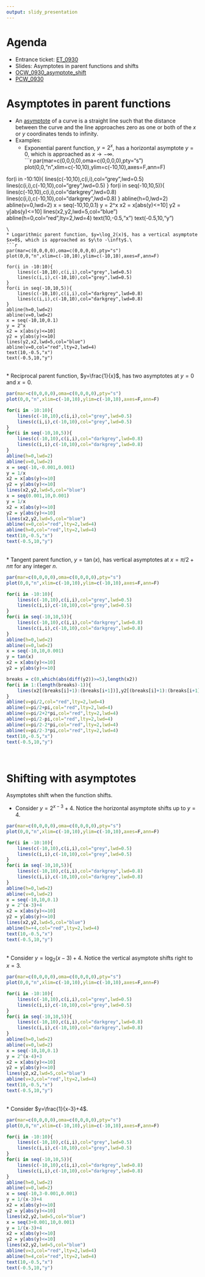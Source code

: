 ```yaml
---
output: slidy_presentation
---
```



# Agenda

* Entrance ticket: [ET_0930](https://bart.instructure.com/courses/2110/quizzes/3204)
* Slides: Asymptotes in parent functions and shifts
* [OCW_0930_asymptote_shift](https://bart.instructure.com/courses/2110/quizzes/3205)
* [PCW_0930](PCW_0930: EQs from shifts)



# Asymptotes in parent functions

* An [asymptote](https://en.wikipedia.org/wiki/Asymptote) of a curve is a straight line such that the distance between the curve and the line approaches zero as one or both of the $x$ or $y$ coordinates tends to infinity.
* Examples:
    * Exponential parent function, $y=2^x$, has a horizontal asymptote $y=0$, which is approached as $x\to -\infty$.\
```r
par(mar=c(0,0,0,0),oma=c(0,0,0,0),pty="s")
plot(0,0,"n",xlim=c(-10,10),ylim=c(-10,10),axes=F,ann=F)

for(i in -10:10){
    lines(c(-10,10),c(i,i),col="grey",lwd=0.5)
    lines(c(i,i),c(-10,10),col="grey",lwd=0.5)
}
for(i in seq(-10,10,5)){
    lines(c(-10,10),c(i,i),col="darkgrey",lwd=0.8)
    lines(c(i,i),c(-10,10),col="darkgrey",lwd=0.8)
}
abline(h=0,lwd=2)
abline(v=0,lwd=2)
x = seq(-10,10,0.1)
y = 2^x
x2 = x[abs(y)<=10]
y2 = y[abs(y)<=10]
lines(x2,y2,lwd=5,col="blue")
abline(h=0,col="red",lty=2,lwd=4)
text(10,-0.5,"x")
text(-0.5,10,"y")
```
\
* Logarithmic parent function, $y=\log_2(x)$, has a vertical asymptote $x=0$, which is approached as $y\to -\infty$.\
```r
par(mar=c(0,0,0,0),oma=c(0,0,0,0),pty="s")
plot(0,0,"n",xlim=c(-10,10),ylim=c(-10,10),axes=F,ann=F)

for(i in -10:10){
    lines(c(-10,10),c(i,i),col="grey",lwd=0.5)
    lines(c(i,i),c(-10,10),col="grey",lwd=0.5)
}
for(i in seq(-10,10,5)){
    lines(c(-10,10),c(i,i),col="darkgrey",lwd=0.8)
    lines(c(i,i),c(-10,10),col="darkgrey",lwd=0.8)
}
abline(h=0,lwd=2)
abline(v=0,lwd=2)
x = seq(-10,10,0.1)
y = 2^x
x2 = x[abs(y)<=10]
y2 = y[abs(y)<=10]
lines(y2,x2,lwd=5,col="blue")
abline(v=0,col="red",lty=2,lwd=4)
text(10,-0.5,"x")
text(-0.5,10,"y")
```
\
* Reciprocal parent function, $y=\frac{1}{x}$, has two asymptotes at $y=0$ and $x=0$.\
```r
par(mar=c(0,0,0,0),oma=c(0,0,0,0),pty="s")
plot(0,0,"n",xlim=c(-10,10),ylim=c(-10,10),axes=F,ann=F)

for(i in -10:10){
    lines(c(-10,10),c(i,i),col="grey",lwd=0.5)
    lines(c(i,i),c(-10,10),col="grey",lwd=0.5)
}
for(i in seq(-10,10,5)){
    lines(c(-10,10),c(i,i),col="darkgrey",lwd=0.8)
    lines(c(i,i),c(-10,10),col="darkgrey",lwd=0.8)
}
abline(h=0,lwd=2)
abline(v=0,lwd=2)
x = seq(-10,-0.001,0.001)
y = 1/x
x2 = x[abs(y)<=10]
y2 = y[abs(y)<=10]
lines(x2,y2,lwd=5,col="blue")
x = seq(0.001,10,0.001)
y = 1/x
x2 = x[abs(y)<=10]
y2 = y[abs(y)<=10]
lines(x2,y2,lwd=5,col="blue")
abline(v=0,col="red",lty=2,lwd=4)
abline(h=0,col="red",lty=2,lwd=4)
text(10,-0.5,"x")
text(-0.5,10,"y")
```
\
* Tangent parent function, $y=\tan(x)$, has vertical asymptotes at $x=\pi/2+n\pi$ for any integer $n$.\
```r
par(mar=c(0,0,0,0),oma=c(0,0,0,0),pty="s")
plot(0,0,"n",xlim=c(-10,10),ylim=c(-10,10),axes=F,ann=F)

for(i in -10:10){
    lines(c(-10,10),c(i,i),col="grey",lwd=0.5)
    lines(c(i,i),c(-10,10),col="grey",lwd=0.5)
}
for(i in seq(-10,10,5)){
    lines(c(-10,10),c(i,i),col="darkgrey",lwd=0.8)
    lines(c(i,i),c(-10,10),col="darkgrey",lwd=0.8)
}
abline(h=0,lwd=2)
abline(v=0,lwd=2)
x = seq(-10,10,0.001)
y = tan(x)
x2 = x[abs(y)<=10]
y2 = y[abs(y)<=10]

breaks = c(0,which(abs(diff(y2))>=5),length(x2))
for(i in 1:(length(breaks)-1)){
    lines(x2[(breaks[i]+1):(breaks[i+1])],y2[(breaks[i]+1):(breaks[i+1])],lwd=5,col="blue")
}
abline(v=pi/2,col="red",lty=2,lwd=4)
abline(v=pi/2+pi,col="red",lty=2,lwd=4)
abline(v=pi/2+2*pi,col="red",lty=2,lwd=4)
abline(v=pi/2-pi,col="red",lty=2,lwd=4)
abline(v=pi/2-2*pi,col="red",lty=2,lwd=4)
abline(v=pi/2-3*pi,col="red",lty=2,lwd=4)
text(10,-0.5,"x")
text(-0.5,10,"y")
```
\

# Shifting with asymptotes

Asymptotes shift when the function shifts.

* Consider $y=2^{x-3}+4$. Notice the horizontal asymptote shifts up to $y=4$.\
```r
par(mar=c(0,0,0,0),oma=c(0,0,0,0),pty="s")
plot(0,0,"n",xlim=c(-10,10),ylim=c(-10,10),axes=F,ann=F)

for(i in -10:10){
    lines(c(-10,10),c(i,i),col="grey",lwd=0.5)
    lines(c(i,i),c(-10,10),col="grey",lwd=0.5)
}
for(i in seq(-10,10,5)){
    lines(c(-10,10),c(i,i),col="darkgrey",lwd=0.8)
    lines(c(i,i),c(-10,10),col="darkgrey",lwd=0.8)
}
abline(h=0,lwd=2)
abline(v=0,lwd=2)
x = seq(-10,10,0.1)
y = 2^(x-3)+4
x2 = x[abs(y)<=10]
y2 = y[abs(y)<=10]
lines(x2,y2,lwd=5,col="blue")
abline(h=+4,col="red",lty=2,lwd=4)
text(10,-0.5,"x")
text(-0.5,10,"y")
```
\
* Consider $y=\log_2(x-3)+4$. Notice the vertical asymptote shifts right to $x=3$.\
```r
par(mar=c(0,0,0,0),oma=c(0,0,0,0),pty="s")
plot(0,0,"n",xlim=c(-10,10),ylim=c(-10,10),axes=F,ann=F)

for(i in -10:10){
    lines(c(-10,10),c(i,i),col="grey",lwd=0.5)
    lines(c(i,i),c(-10,10),col="grey",lwd=0.5)
}
for(i in seq(-10,10,5)){
    lines(c(-10,10),c(i,i),col="darkgrey",lwd=0.8)
    lines(c(i,i),c(-10,10),col="darkgrey",lwd=0.8)
}
abline(h=0,lwd=2)
abline(v=0,lwd=2)
x = seq(-10,10,0.1)
y = 2^(x-4)+3
x2 = x[abs(y)<=10]
y2 = y[abs(y)<=10]
lines(y2,x2,lwd=5,col="blue")
abline(v=3,col="red",lty=2,lwd=4)
text(10,-0.5,"x")
text(-0.5,10,"y")
```
\
* Consider $y=\frac{1}{x-3}+4$.\
```r
par(mar=c(0,0,0,0),oma=c(0,0,0,0),pty="s")
plot(0,0,"n",xlim=c(-10,10),ylim=c(-10,10),axes=F,ann=F)

for(i in -10:10){
    lines(c(-10,10),c(i,i),col="grey",lwd=0.5)
    lines(c(i,i),c(-10,10),col="grey",lwd=0.5)
}
for(i in seq(-10,10,5)){
    lines(c(-10,10),c(i,i),col="darkgrey",lwd=0.8)
    lines(c(i,i),c(-10,10),col="darkgrey",lwd=0.8)
}
abline(h=0,lwd=2)
abline(v=0,lwd=2)
x = seq(-10,3-0.001,0.001)
y = 1/(x-3)+4
x2 = x[abs(y)<=10]
y2 = y[abs(y)<=10]
lines(x2,y2,lwd=5,col="blue")
x = seq(3+0.001,10,0.001)
y = 1/(x-3)+4
x2 = x[abs(y)<=10]
y2 = y[abs(y)<=10]
lines(x2,y2,lwd=5,col="blue")
abline(v=3,col="red",lty=2,lwd=4)
abline(h=4,col="red",lty=2,lwd=4)
text(10,-0.5,"x")
text(-0.5,10,"y")
```
\



